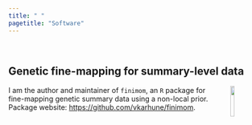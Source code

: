```yaml
---
title: " "
pagetitle: "Software"
---
```


\

## Genetic fine-mapping for summary-level data

<img src="figures/finimom.png" style="width:12.5%; margin-left: 20px" align="right">

I am the author and maintainer of `finimom`, an `R` package for fine-mapping genetic summary data
using a non-local prior.
Package website: [https://github.com/vkarhune/finimom](https://github.com/vkarhune/finimom).